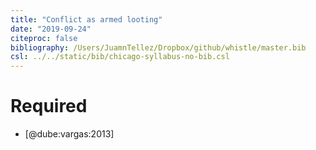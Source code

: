 ```yaml
---
title: "Conflict as armed looting"
date: "2019-09-24"
citeproc: false
bibliography: /Users/JuamnTellez/Dropbox/github/whistle/master.bib
csl: ../../static/bib/chicago-syllabus-no-bib.csl
---
```


# Required



- <i class="far fa-file-pdf"></i>[@dube:vargas:2013]
